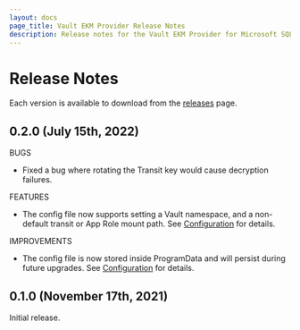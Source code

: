 ```yaml
---
layout: docs
page_title: Vault EKM Provider Release Notes
description: Release notes for the Vault EKM Provider for Microsoft SQL Server.
---
```


# Release Notes

Each version is available to download from the
[releases](https://releases.hashicorp.com/vault-mssql-ekm-provider/) page.

## 0.2.0 (July 15th, 2022)

BUGS

* Fixed a bug where rotating the Transit key would cause decryption failures.

FEATURES

* The config file now supports setting a Vault namespace, and a non-default transit or App Role mount path. See [Configuration][config] for details.

IMPROVEMENTS

* The config file is now stored inside ProgramData and will persist during future upgrades. See [Configuration][config] for details.

## 0.1.0 (November 17th, 2021)

Initial release.

[config]: /docs/platform/mssql/configuration
